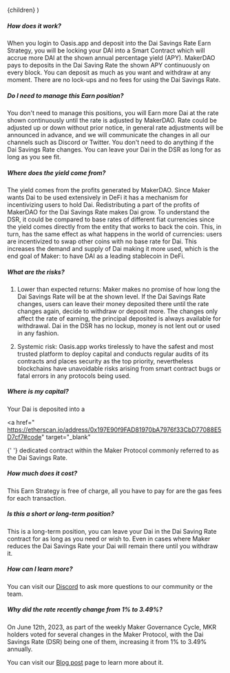 
  <FaqLayout learnMoreUrl={EXTERNAL_LINKS.KB.HELP}>{children}</FaqLayout>
)

##### How does it work?

When you login to Oasis.app and deposit into the Dai Savings Rate Earn Strategy, you will be locking
your DAI into a Smart Contract which will accrue more DAI at the shown annual percentage yield
(APY). MakerDAO pays to deposits in the Dai Saving Rate the shown APY continuously on every block.
You can deposit as much as you want and withdraw at any moment. There are no lock-ups and no fees
for using the Dai Savings Rate.

##### Do I need to manage this Earn position?

You don't need to manage this positions, you will Earn more Dai at the rate shown continuously until
the rate is adjusted by MakerDAO. Rate could be adjusted up or down without prior notice, in general
rate adjustments will be announced in advance, and we will communicate the changes in all our
channels such as Discord or Twitter. You don't need to do anything if the Dai Savings Rate changes.
You can leave your Dai in the DSR as long for as long as you see fit.

##### Where does the yield come from?

The yield comes from the profits generated by MakerDAO. Since Maker wants Dai to be used extensively
in DeFi it has a mechanism for incentivizing users to hold Dai. Redistributing a part of the profits
of MakerDAO for the Dai Savings Rate makes Dai grow. To understand the DSR, it could be compared to
base rates of different fiat currencies since the yield comes directly from the entity that works to
back the coin. This, in turn, has the same effect as what happens in the world of currencies: users
are incentivized to swap other coins with no base rate for Dai. This increases the demand and supply
of Dai making it more used, which is the end goal of Maker: to have DAI as a leading stablecoin in
DeFi.

##### What are the risks?

1. Lower than expected returns: Maker makes no promise of how long the Dai Savings Rate will be at
   the shown level. If the Dai Savings Rate changes, users can leave their money deposited there
   until the rate changes again, decide to withdraw or deposit more. The changes only affect the
   rate of earning, the principal deposited is always available for withdrawal. Dai in the DSR has
   no lockup, money is not lent out or used in any fashion.

2. Systemic risk: Oasis.app works tirelessly to have the safest and most trusted platform to deploy
   capital and conducts regular audits of its contracts and places security as the top priority,
   nevertheless blockchains have unavoidable risks arising from smart contract bugs or fatal errors
   in any protocols being used.

##### Where is my capital?

Your Dai is deposited into a

<a
  href=" https://etherscan.io/address/0x197E90f9FAD81970bA7976f33CbD77088E5D7cf7#code"
  target="_blank"
>
  {' '}
  dedicated contract
</a> within the Maker Protocol commonly referred to as the Dai Savings Rate.

##### How much does it cost?

This Earn Strategy is free of charge, all you have to pay for are the gas fees for each transaction.

##### Is this a short or long-term position?

This is a long-term position, you can leave your Dai in the Dai Saving Rate contract for as long as
you need or wish to. Even in cases where Maker reduces the Dai Savings Rate your Dai will remain
there until you withdraw it.

##### How can I learn more?

You can visit our <a href="https://chat.makerdao.com" target="_blank">Discord</a> to ask more
questions to our community or the team.

##### Why did the rate recently change from 1% to 3.49%?

On June 12th, 2023, as part of the weekly Maker Governance Cycle, MKR holders voted for several
changes in the Maker Protocol, with the Dai Savings Rate (DSR) being one of them, increasing it from
1% to 3.49% annually.

You can visit our [Blog post](https://blog.oasis.app/dsr-rate-hike/) page to learn more about it.
